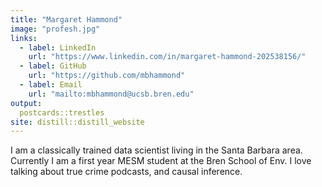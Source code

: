 ```yaml
---
title: "Margaret Hammond"
image: "profesh.jpg"
links:
  - label: LinkedIn
    url: "https://www.linkedin.com/in/margaret-hammond-202538156/"
  - label: GitHub
    url: "https://github.com/mbhammond"
  - label: Email
    url: "mailto:mbhammond@ucsb.bren.edu"
output:
  postcards::trestles
site: distill::distill_website
---
```

 
I am a classically trained data scientist living in the Santa Barbara area. 
Currently I am a first year MESM student at the Bren School of Env. I love talking about true crime podcasts, and causal inference.

